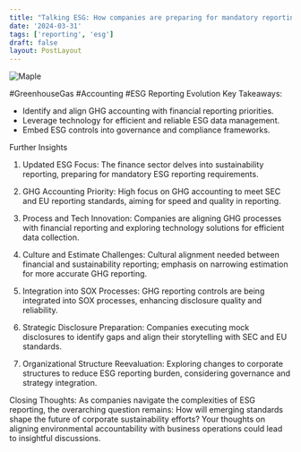 ```yaml
---
title: "Talking ESG: How companies are preparing for mandatory reporting"
date: '2024-03-31'
tags: ['reporting', 'esg']
draft: false
layout: PostLayout
---
```


<div className="flex justify-center">
  <div className="my-1 w-full px-2 xl:my-1 xl:w-1/2 xl:px-2">
    <img src="https://willpolesa.pythonanywhere.com/static/podcast_thumbnails/recV53t3iDxZVwnC6podcast_thumbnail.jpg" alt="Maple" className="mx-auto h-58 w-auto" />
  </div>
</div>

#GreenhouseGas #Accounting #ESG Reporting Evolution
Key Takeaways:
- Identify and align GHG accounting with financial reporting priorities.
- Leverage technology for efficient and reliable ESG data management.
- Embed ESG controls into governance and compliance frameworks.

Further Insights
1. Updated ESG Focus:
The finance sector delves into sustainability reporting, preparing for mandatory ESG reporting requirements.

2. GHG Accounting Priority:
High focus on GHG accounting to meet SEC and EU reporting standards, aiming for speed and quality in reporting.

3. Process and Tech Innovation:
Companies are aligning GHG processes with financial reporting and exploring technology solutions for efficient data collection.

4. Culture and Estimate Challenges:
Cultural alignment needed between financial and sustainability reporting; emphasis on narrowing estimation for more accurate GHG reporting.

5. Integration into SOX Processes:
GHG reporting controls are being integrated into SOX processes, enhancing disclosure quality and reliability.

6. Strategic Disclosure Preparation:
Companies executing mock disclosures to identify gaps and align their storytelling with SEC and EU standards.

7. Organizational Structure Reevaluation:
Exploring changes to corporate structures to reduce ESG reporting burden, considering governance and strategy integration.

Closing Thoughts:
As companies navigate the complexities of ESG reporting, the overarching question remains: How will emerging standards shape the future of corporate sustainability efforts? Your thoughts on aligning environmental accountability with business operations could lead to insightful discussions.
